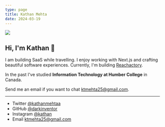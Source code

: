 ```yaml
---
type: page
title: Kathan Mehta
date: 2024-03-19
---
```

<img src="memoji.jpeg" />

<h2>Hi, I'm Kathan 👋</h2>

I am building SaaS while travelling. I enjoy working with Next.js and crafting beautiful software experiences. Currently, I'm building [Reachactory](https://www.reachactory.online/).

In the past I've studied **Information Technology at Humber College** in Canada.

Send me an email if you want to chat ktmehta25@gmail.com.

---

- Twitter [@kathanmehtaa](https://twitter.com/kathanmehtaa)
- GitHub [@darkinventor](https://github.com/DarkInventor)
- Instagram [@kathan](https://instagram.com/K_T_M_25)
- Email ktmehta25@gmail.com
